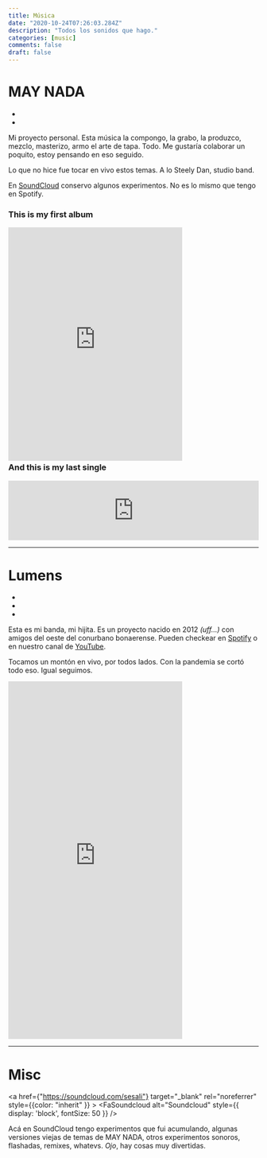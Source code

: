 ```yaml
---
title: Música
date: "2020-10-24T07:26:03.284Z"
description: "Todos los sonidos que hago."
categories: [music]
comments: false
draft: false
---
```



# MAY NADA

<ul className="flex list-none" style={{marginTop: -15}}>
  <li className="mr-5">
    <a href="https://open.spotify.com/artist/171PrQcg6CjUbkWpYLYyMH?si=0LvMaa10SMS6hIeThpSmHw" target="_blank" rel="noreferrer" style={{ color: "inherit" }} >
      <FaSpotify alt="Spotify" style={{ float: "left", fontSize: 30}} />
    </a>
  </li>
  <li className="mr-5">
    <a href="https://maynada.bandcamp.com/" target="_blank" rel="noreferrer" style={{color: "inherit"}}>
      <FaBandcamp alt="Bandcamp" style={{ float: "left", fontSize: 30 }} />
    </a>
  </li>
</ul>

Mi proyecto personal. Esta música la compongo, la grabo, la produzco, mezclo, masterizo, armo el arte de tapa. Todo. Me gustaría colaborar un poquito, estoy pensando en eso seguido.

Lo que no hice fue tocar en vivo estos temas. A lo Steely Dan, studio band.

En [SoundCloud](https://soundcloud.com/sesali) conservo algunos experimentos. No es lo mismo que tengo en Spotify.

### This is my first album

<iframe
  style="border: 0; width: 350px; height: 470px; margin-bottom: -20px;"
  src="https://bandcamp.com/EmbeddedPlayer/album=3433442373/size=large/bgcol=ffffff/linkcol=de270f/tracklist=false/transparent=true/"
  seamless
>
  <a href="https://maynada.bandcamp.com/album/casa">casa by MAY NADA</a>
</iframe>

### And this is my last single

<iframe
  style="border: 0; width: 100%; height: 120px;"
  src="https://bandcamp.com/EmbeddedPlayer/track=1619702320/size=large/bgcol=ffffff/linkcol=de270f/tracklist=false/artwork=small/transparent=true/"
  seamless
>
  <a href="https://maynada.bandcamp.com/track/lissues">LISSUES by MAY NADA</a>
</iframe>

---

# Lumens

<ul className="flex list-none" style={{marginTop: -15}}>
  <li className="mr-5">
    <a href="https://open.spotify.com/artist/2UVpLOvrgkWZeYLLwrgrnj?si=qd6DWwcqQIKeWmDooZMqUg" target="_blank" rel="noreferrer" style={{ color: "inherit" }} >
      <FaSpotify alt="Spotify" style={{ float: "left", fontSize: 30}} />
    </a>
  </li>
  <li className="mr-5">
    <a href="https://lumenslumens.bandcamp.com/" target="_blank" rel="noreferrer" style={{color: "inherit"}}>
      <FaBandcamp alt="Bandcamp" style={{ float: "left", fontSize: 30 }} />
    </a>
  </li>
  <li className="mr-5">
    <a href="https://www.youtube.com/channel/UC7OlGsWq4Ps0GCYY8lz2oqQ" target="_blank" rel="noreferrer" style={{color: "inherit"}}>
      <FaYoutube alt="YouTube" style={{ float: "left", fontSize: 30 }} />
    </a>
  </li>
</ul>

Esta es mi banda, mi hijita. Es un proyecto nacido en 2012 _(uff...)_ con amigos del oeste del conurbano bonaerense. Pueden checkear en [Spotify](https://open.spotify.com/artist/2UVpLOvrgkWZeYLLwrgrnj?si=sx4TXgo2TeyTYpPr_3N16Q) o en nuestro canal de [YouTube](https://www.youtube.com/channel/UC7OlGsWq4Ps0GCYY8lz2oqQ).

Tocamos un montón en vivo, por todos lados. Con la pandemia se cortó todo eso. Igual seguimos.

<iframe
  style="border: 0; width: 350px; height: 720px;"
  src="https://bandcamp.com/EmbeddedPlayer/album=3856682127/size=large/bgcol=ffffff/linkcol=de270f/transparent=true/"
  seamless
>
  <a href="https://lumenslumens.bandcamp.com/album/lumens">Lumens by Lumens</a>
</iframe>

---

# Misc

<a href={"https://soundcloud.com/sesali"} target="_blank" rel="noreferrer" style={{color: "inherit" }} >
    <FaSoundcloud alt="Soundcloud" style={{ display: 'block', fontSize: 50 }} />
</a>

Acá en SoundCloud tengo experimentos que fui acumulando, algunas versiones viejas de temas de MAY NADA, otros experimentos sonoros, flashadas, remixes, whatevs. *Ojo*, hay cosas muy divertidas.

## 